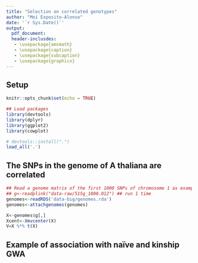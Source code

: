 ```yaml
---
title: "Selection on correlated genotypes"
author: "Moi Exposito-Alonso"
date: '`r Sys.Date()`'
output:
  pdf_document:
  header-inclusdes:
   - \usepackage{amsmath}
   - \usepackage{caption}
   - \usepackage{subcaption}
   - \usepackage{graphicx}
---
```


## Setup
```r
knitr::opts_chunk$set(echo = TRUE)

## Load packages
library(devtools)
library(dplyr)
library(ggplot2)
library(cowplot)

# devtools::install(".")
load_all('.')

```

## The SNPs in the genome of A thaliana are correlated
```r

## Read a genome matrix of the first 1000 SNPs of chromosome 1 as example
## g<-readplink("data-raw/515g_1000.012") ## run 1 time
genomes<-readRDS('data-big/genomes.rda')
genomes<-attachgenomes(genomes)

X<-genomes$g[,]
Xcent<-Xmvcenter(X)
V=X %*% t(X)

```

## Example of association with naïve and kinship GWA
